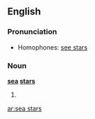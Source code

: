 ==English==

===Pronunciation===
* Homophones: [[see stars]]

===Noun===
'''[[sea]] [[stars]]'''

# {{plural of|[[sea star]]}}

[[ar:sea stars]]